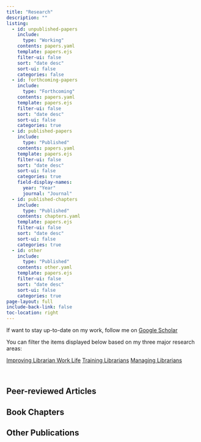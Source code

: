 ```yaml
---
title: "Research"
description: "" 
listing:
  - id: unpublished-papers
    include: 
      type: "Working"
    contents: papers.yaml
    template: papers.ejs
    filter-ui: false
    sort: "date desc"
    sort-ui: false
    categories: false
  - id: forthcoming-papers
    include: 
      type: "Forthcoming"
    contents: papers.yaml
    template: papers.ejs
    filter-ui: false
    sort: "date desc"
    sort-ui: false
    categories: true  
  - id: published-papers
    include: 
      type: "Published"
    contents: papers.yaml
    template: papers.ejs
    filter-ui: false
    sort: "date desc" 
    sort-ui: false
    categories: true
    field-display-names: 
      year: "Year"
      journal: "Journal"
  - id: published-chapters
    include: 
      type: "Published"
    contents: chapters.yaml
    template: papers.ejs
    filter-ui: false
    sort: "date desc"
    sort-ui: false
    categories: true 
  - id: other
    include: 
      type: "Published"
    contents: other.yaml
    template: papers.ejs
    filter-ui: false
    sort: "date desc"
    sort-ui: false
    categories: true 
page-layout: full
include-back-link: false
toc-location: right
---
```


If want to stay up-to-date on my work, follow me on [Google Scholar](https://scholar.google.com/citations?hl=en&user=dgbjIWIAAAAJ)

You can filter the items displayed below based on my three major research areas:

::: {.btn-group role="group" aria-label="Publication grouping buttons"}
<a role="button" href="#category=" type="button" class="btn btn-outline-secondary btn-s">Improving Librarian Work Life</a> <a role="button" href="#category=" type="button" class="btn btn-outline-secondary btn-s">Training Librarians</a> <a role="button" href="#category=" type="button" class="btn btn-outline-secondary btn-s">Managing Librarians</a>
:::

</br>

```{=html}
<!--
## Working Papers

:::{#unpublished-papers}
:::


## Forthcoming

:::{#forthcoming-papers}
:::
-->
```
## Peer-reviewed Articles

::: {#published-papers}
:::

## Book Chapters

::: {#published-chapters}
:::

## Other Publications

::: {#other}
:::
